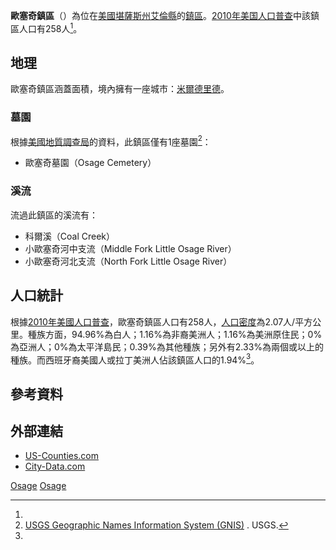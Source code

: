 {{noteTA
|G1=USState
}}
{{Infobox settlement
|official_name = 歐塞奇鎮區
|native_name = Osage Township
|settlement_type = 鎮區
|image_map = Map highlighting Osage Township, Allen County, Kansas.svg
|map_caption = 歐塞奇鎮區在艾倫縣的位置
|coordinates_display = inline,title
|coordinates_region = US-KS
|subdivision_type = [[世界政區索引|國家]]
|subdivision_name = [[美国|美国]]
|subdivision_type1 = [[美國行政區劃|州]]
|subdivision_name1 = [[堪薩斯州|堪薩斯州]]
|subdivision_type2 = [[堪萨斯州行政区划|縣]]
|subdivision_name2 = [[艾倫縣_(堪薩斯州)|艾倫縣]]
|area_total_km2 = 124.9
|area_land_km2 = 124.0
|area_water_km2 = 0.9
|area_total_sq_mi = 
|area_land_sq_mi = 
|area_water_sq_mi = 
|area_water_percent = 0.7
|population_as_of = [[2010年美国人口普查|2010]]
|population_footnotes = <ref name=census>{{cite web|url=http://www.census.gov/geo/www/gazetteer/gazetteer2010.html|title=2010 Census Gazetteer Files|publisher=[[美国人口调查局|美国人口调查局]]|accessdate=2016-02-18|archive-url=https://web.archive.org/web/20121021075704/http://www.census.gov/geo/www/gazetteer/gazetteer2010.html|archive-date=2012-10-21|dead-url=yes}}</ref>
|population_total = 258
|population_density_km2 = auto
|elevation_footnotes = 
|elevation_m = 313
|elevation_ft = 1027
|latd = 37
|latm = 59
|lats = 40
|latNS = N
|longd = 95
|longm = 09
|longs = 06
|longEW = W
|blank_name = [[地名信息系统|GNIS]] feature ID
|blank_info = [http://geonames.usgs.gov/pls/gnispublic/f?p=gnispq:3:::NO::P3_FID:0478140 0478140]
|website = 
|footnotes = 
}}

'''歐塞奇鎮區'''（{{lang-en|'''Osage Township'''}}）為位在[[美國|美國]][[堪薩斯州|堪薩斯州]][[艾倫縣_(堪薩斯州)|艾倫縣]]的[[行政鎮區|鎮區]]。[[2010年美国人口普查|2010年美国人口普查]]中該鎮區人口有258人<ref name=census/>。

==地理==
歐塞奇鎮區涵蓋面積{{convert|124.9|km2|sqmi}}，境內擁有一座城市：[[米爾德里德_(堪薩斯州)|米爾德里德]]。

===墓園===
根據[[美國地質調查局|美國地質調查局]]的資料，此鎮區僅有1座墓園<ref>[http://geonames.usgs.gov/domestic/index.html USGS Geographic Names Information System (GNIS)] {{Wayback|url=http://geonames.usgs.gov/domestic/index.html |date=20190428150204 }}. USGS.</ref>：
*歐塞奇墓園（Osage Cemetery）

===溪流===
流過此鎮區的溪流有：
*科爾溪（Coal Creek）
*小歐塞奇河中支流（Middle Fork Little Osage River）
*小歐塞奇河北支流（North Fork Little Osage River）

==人口統計==
根據[[2010年美國人口普查|2010年美國人口普查]]，歐塞奇鎮區人口有258人，[[人口密度|人口密度]]為2.07人/平方公里。種族方面，94.96%為白人；1.16%為非裔美洲人；1.16%為美洲原住民；0%為亞洲人；0%為太平洋島民；0.39%為其他種族；另外有2.33%為兩個或以上的種族。而西班牙裔美國人或拉丁美洲人佔該鎮區人口的1.94%<ref name=census/>。

==參考資料==
{{reflist}}

==外部連結==
* [https://web.archive.org/web/20080723112151/http://www.us-counties.com/localgov/kansas.html US-Counties.com]
* [http://www.city-data.com/township/Osage-Allen-KS.html City-Data.com] {{Wayback|url=http://www.city-data.com/township/Osage-Allen-KS.html |date=20121021093903 }}

{{艾倫縣 (堪薩斯州)}}

[[Category:艾倫縣鎮區_(堪薩斯州)|Osage]]
[[Category:堪薩斯州鎮區|Osage]]